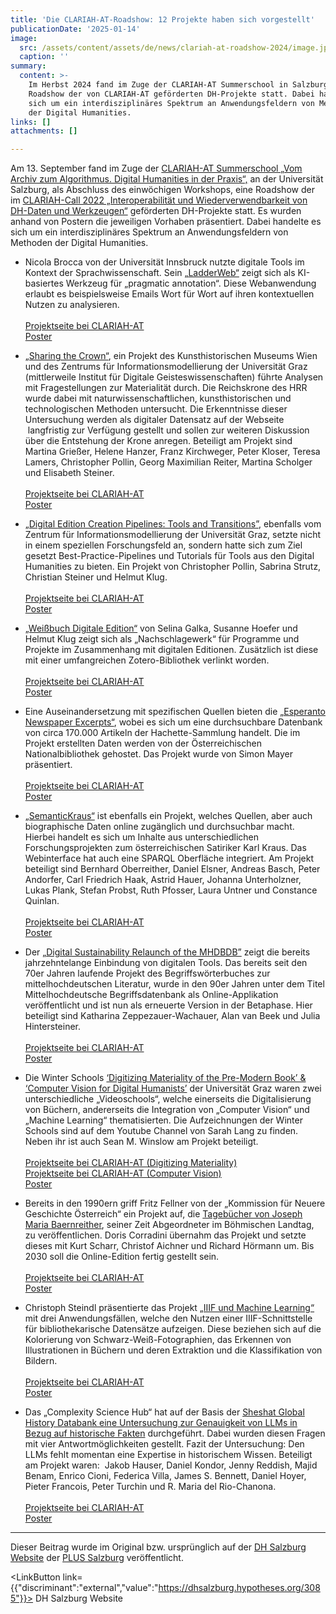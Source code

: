 ```yaml
---
title: 'Die CLARIAH-AT-Roadshow: 12 Projekte haben sich vorgestellt'
publicationDate: '2025-01-14'
image:
  src: /assets/content/assets/de/news/clariah-at-roadshow-2024/image.jpg
  caption: ''
summary:
  content: >-
    Im Herbst 2024 fand im Zuge der CLARIAH-AT Summerschool in Salzburg eine
    Roadshow der von CLARIAH-AT geförderten DH-Projekte statt. Dabei handelte es
    sich um ein interdisziplinäres Spektrum an Anwendungsfeldern von Methoden
    der Digital Humanities.
links: []
attachments: []

---
```


Am 13. September fand im Zuge der [CLARIAH-AT Summerschool „Vom Archiv zum Algorithmus. Digital Humanities in der Praxis“,](https://dhsalzburg.hypotheses.org/1429) an der Universität Salzburg, als Abschluss des einwöchigen Workshops, eine Roadshow der im [CLARIAH-Call 2022 „Interoperabilität und Wiederverwendbarkeit von DH-Daten und Werkzeugen“](https://clariah.at/de/project-funding/) geförderten DH-Projekte statt. Es wurden anhand von Postern die jeweiligen Vorhaben präsentiert. Dabei handelte es sich um ein interdisziplinäres Spektrum an Anwendungsfeldern von Methoden der Digital Humanities.

* Nicola Brocca von der Universität Innsbruck nutzte digitale Tools im Kontext der Sprachwissenschaft. Sein [„LadderWeb“](https://ifd-ladderweb.uibk.ac.at/#/annotate) zeigt sich als KI-basiertes Werkzeug für „pragmatic annotation“. Diese Webanwendung erlaubt es beispielsweise Emails Wort für Wort auf ihren kontextuellen Nutzen zu analysieren.\
  \
  [Projektseite bei CLARIAH-AT](https://clariah.at/de/projects/ladderweb-pragmatically-annotated-web-based-corpus-query-interface-requests-and-cancellations/)\
  [Poster](https://dhsalzburg.hypotheses.org/files/2024/12/Brocca_LadderWeb.pdf)

- [„Sharing the Crown“](https://www.projekt-reichskrone.at/), ein Projekt des Kunsthistorischen Museums Wien und des Zentrums für Informationsmodellierung der Universität Graz (mittlerweile Institut für Digitale Geisteswissenschaften) führte Analysen mit Fragestellungen zur Materialität durch. Die Reichskrone des HRR wurde dabei mit naturwissenschaftlichen, kunsthistorischen und technologischen Methoden untersucht. Die Erkenntnisse dieser Untersuchung werden als digitaler Datensatz auf der Webseite  langfristig zur Verfügung gestellt und sollen zur weiteren Diskussion über die Entstehung der Krone anregen. Beteiligt am Projekt sind Martina Grießer, Helene Hanzer, Franz Kirchweger, Peter Kloser, Teresa Lamers, Christopher Pollin, Georg Maximilian Reiter, Martina Scholger und Elisabeth Steiner.\
  \
  [Projektseite bei CLARIAH-AT](https://clariah.at/de/projects/sharing-crown-establishing-workflow-collection-data-linked-research-data/)\
  [Poster](https://dhsalzburg.hypotheses.org/files/2024/12/Griesser_Crown.pdf)

* [„Digital Edition Creation Pipelines: Tools and Transitions”](https://digedtnt.github.io/), ebenfalls vom Zentrum für Informationsmodellierung der Universität Graz, setzte nicht in einem speziellen Forschungsfeld an, sondern hatte sich zum Ziel gesetzt Best-Practice-Pipelines und Tutorials für Tools aus den Digital Humanities zu bieten. Ein Projekt von Christopher Pollin, Sabrina Strutz, Christian Steiner und Helmut Klug.\
  \
  [Projektseite bei CLARIAH-AT](https://clariah.at/de/projects/digital-edition-creation-pipelines-tools-and-transitions/)\
  [Poster](https://dhsalzburg.hypotheses.org/files/2024/12/Klug_DigitalEditionsPipelines.pdf)

- [„Weißbuch Digitale Edition“](https://www.digitale-edition.at/) von Selina Galka, Susanne Hoefer und Helmut Klug zeigt sich als „Nachschlagewerk“ für Programme und Projekte im Zusammenhang mit digitalen Editionen. Zusätzlich ist diese mit einer umfangreichen Zotero-Bibliothek verlinkt worden.\
  \
  [Projektseite bei CLARIAH-AT](https://clariah.at/de/projects/digital-edition-white-paper-update/)\
  [Poster](https://dhsalzburg.hypotheses.org/files/2024/12/Klug_KONDE.pdf)

* Eine Auseinandersetzung mit spezifischen Quellen bieten die [„Esperanto Newspaper Excerpts“](https://labs.onb.ac.at/en/), wobei es sich um eine durchsuchbare Datenbank von circa 170.000 Artikeln der Hachette-Sammlung handelt. Die im Projekt erstellten Daten werden von der Österreichischen Nationalbibliothek gehostet. Das Projekt wurde von Simon Mayer präsentiert.\
  \
  [Projektseite bei CLARIAH-AT](https://clariah.at/de/projects/esperanto-newspaper-excerpts/)\
  [Poster](https://dhsalzburg.hypotheses.org/files/2024/12/Mayer_Esperanto_Newspaper_Excerpts.pdf)

- [„SemanticKraus“](https://semantickraus.acdh.oeaw.ac.at/resource/app:Start) ist ebenfalls ein Projekt, welches Quellen, aber auch biographische Daten online zugänglich und durchsuchbar macht. Hierbei handelt es sich um Inhalte aus unterschiedlichen Forschungsprojekten zum österreichischen Satiriker Karl Kraus. Das Webinterface hat auch eine SPARQL Oberfläche integriert. Am Projekt beteiligt sind Bernhard Oberreither, Daniel Elsner, Andreas Basch, Peter Andorfer, Carl Friedrich Haak, Astrid Hauer, Johanna Unterholzner, Lukas Plank, Stefan Probst, Ruth Pfosser, Laura Untner und Constance Quinlan.\
  \
  [Projektseite bei CLARIAH-AT](https://clariah.at/de/projects/semantickraus-connecting-kraus-scholarship-semantic-web/)\
  [Poster](https://dhsalzburg.hypotheses.org/files/2024/12/Oberreither_SemanticKraus.pdf)

* Der [„Digital Sustainability Relaunch of the MHDBDB”](https://mhdbdb.sbg.ac.at/#/) zeigt die bereits jahrzehntelange Einbindung von digitalen Tools. Das bereits seit den 70er Jahren laufende Projekt des Begriffswörterbuches zur mittelhochdeutschen Literatur, wurde in den 90er Jahren unter dem Titel Mittelhochdeutsche Begriffsdatenbank als Online-Applikation veröffentlicht und ist nun als erneuerte Version in der Betaphase. Hier beteiligt sind Katharina Zeppezauer-Wachauer, Alan van Beek und Julia Hintersteiner.\
  \
  [Projektseite bei CLARIAH-AT](https://clariah.at/de/projects/digital-sustainability-relaunch-mhdbdb/)\
  [Poster](https://dhsalzburg.hypotheses.org/files/2024/12/vanBeek_MHDBDB.pdf)

- Die Winter Schools [‘Digitizing Materiality of the Pre-Modern Book’ & ‘Computer Vision for Digital Humanists’](https://www.youtube.com/@sarahalang) der Universität Graz waren zwei unterschiedliche „Videoschools“, welche einerseits die Digitalisierung von Büchern, andererseits die Integration von „Computer Vision“ und „Machine Learning“ thematisierten. Die Aufzeichnungen der Winter Schools sind auf dem Youtube Channel von Sarah Lang zu finden. Neben ihr ist auch Sean M. Winslow am Projekt beteiligt.\
  \
  [Projektseite bei CLARIAH-AT (Digitizing Materiality)](https://clariah.at/de/projects/digitizing-materiality-premodern-book/)\
  [Projektseite bei CLARIAH-AT (Computer Vision)](https://clariah.at/de/projects/computer-vision-digital-humanists/)\
  [Poster](https://dhsalzburg.hypotheses.org/files/2024/12/WinslowLang_Computer_Vision.pdf)

* Bereits in den 1990ern griff Fritz Fellner von der „Kommission für Neuere Geschichte Österreich“ ein Projekt auf, die [Tagebücher von Joseph Maria Baernreither](https://kfngoe.github.io/baernreither-app/), seiner Zeit Abgeordneter im Böhmischen Landtag, zu veröffentlichen. Doris Corradini übernahm das Projekt und setzte dieses mit Kurt Scharr, Christof Aichner und Richard Hörmann um. Bis 2030 soll die Online-Edition fertig gestellt sein.\
  \
  [Projektseite bei CLARIAH-AT](https://clariah.at/de/projects/prototype-historical-critical-online-edition-based-estate-materials-josef-maria-baernreither/)\
  [Poster](https://dhsalzburg.hypotheses.org/files/2024/12/Aichner_Baernreither.pdf)

- Christoph Steindl präsentierte das Projekt [„IIIF und Machine Learning“](https://labs.onb.ac.at/de/topic/iiif-jupyter/) mit drei Anwendungsfällen, welche den Nutzen einer IIIF-Schnittstelle für bibliothekarische Datensätze aufzeigen. Diese beziehen sich auf die Kolorierung von Schwarz-Weiß-Fotographien, das Erkennen von Illustrationen in Büchern und deren Extraktion und die Klassifikation von Bildern.\
  \
  [Projektseite bei CLARIAH-AT](https://clariah.at/de/projects/machine-learning-suite-iiif-resources/)\
  [Poster](https://dhsalzburg.hypotheses.org/files/2024/12/Steindl_IIIF-Suite-1.pdf)

* Das „Complexity Science Hub“ hat auf der Basis der [Sheshat Global History Databank eine Untersuchung zur Genauigkeit von LLMs in Bezug auf historische Fakten](https://seshatdatabank.info/) durchgeführt. Dabei wurden diesen Fragen mit vier Antwortmöglichkeiten gestellt. Fazit der Untersuchung: Den LLMs fehlt momentan eine Expertise in historischem Wissen. Beteiligt am Projekt waren:  Jakob Hauser, Daniel Kondor, Jenny Reddish, Majid Benam, Enrico Cioni, Federica Villa, James S. Bennett, Daniel Hoyer, Pieter Francois, Peter Turchin und R. Maria del Rio-Chanona.\
  \
  [Projektseite bei CLARIAH-AT](https://clariah.at/de/projects/developing-hubert-nlp-algorithm-extending-seshat-global-history-databank/)\
  [Poster](https://dhsalzburg.hypotheses.org/files/2024/12/Hauser_Poster.pdf)

***

Dieser Beitrag wurde im Original bzw. ursprünglich auf der [DH Salzburg Website](https://dhsalzburg.hypotheses.org/3085) der [PLUS Salzburg](https://clariah.at/en/consortium/university-of-salzburg/) veröffentlicht.

<LinkButton link={{"discriminant":"external","value":"https://dhsalzburg.hypotheses.org/3085"}}>
  DH Salzburg Website
</LinkButton>
